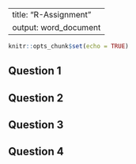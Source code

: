 
---
title: "R-Assignment"
output: word_document
---

```r
knitr::opts_chunk$set(echo = TRUE)
```

## Question 1

## Question 2

## Question 3

## Question 4


